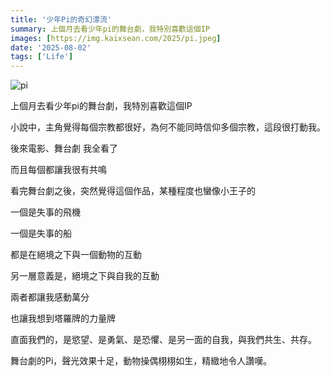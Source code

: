 ```yaml
---
title: '少年Pi的奇幻漂流'
summary: 上個月去看少年pi的舞台劇，我特別喜歡這個IP
images: [https://img.kaixsean.com/2025/pi.jpeg]
date: '2025-08-02'
tags: ['Life']
---
```


![pi](https://img.kaixsean.com/2025/pi.jpeg)

上個月去看少年pi的舞台劇，我特別喜歡這個IP

小說中，主角覺得每個宗教都很好，為何不能同時信仰多個宗教，這段很打動我。

後來電影、舞台劇 我全看了

而且每個都讓我很有共鳴

看完舞台劇之後，突然覺得這個作品，某種程度也蠻像小王子的

一個是失事的飛機

一個是失事的船

都是在絕境之下與一個動物的互動

另一層意義是，絕境之下與自我的互動

兩者都讓我感動萬分

也讓我想到塔羅牌的力量牌

直面我們的，是慾望、是勇氣、是恐懼、是另一面的自我，與我們共生、共存。

舞台劇的Pi，聲光效果十足，動物操偶栩栩如生，精緻地令人讚嘆。
